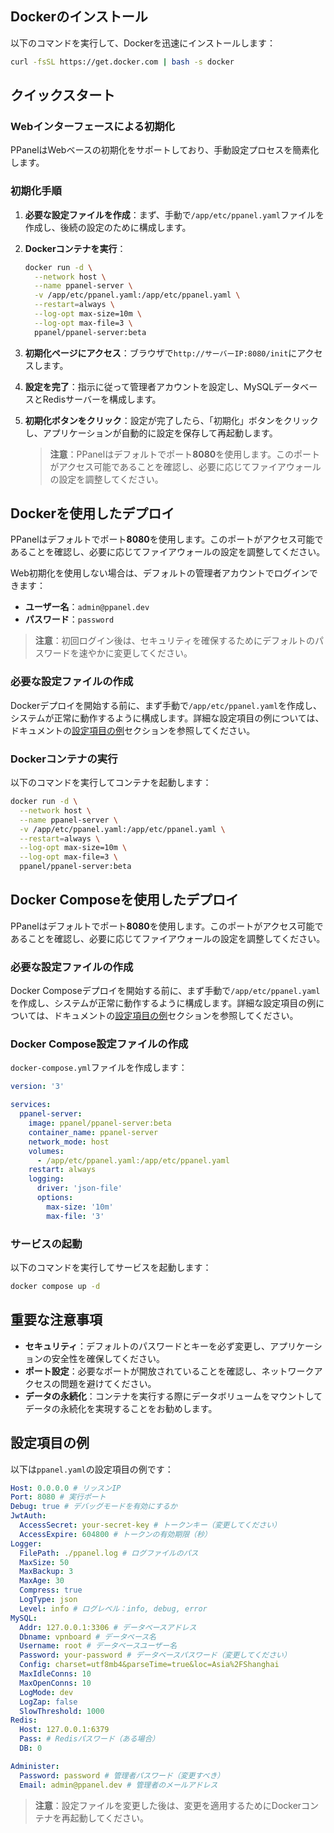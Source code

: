## Dockerのインストール

以下のコマンドを実行して、Dockerを迅速にインストールします：

```sh
curl -fsSL https://get.docker.com | bash -s docker
```

## クイックスタート

### Webインターフェースによる初期化

PPanelはWebベースの初期化をサポートしており、手動設定プロセスを簡素化します。

### 初期化手順

1. **必要な設定ファイルを作成**：まず、手動で`/app/etc/ppanel.yaml`ファイルを作成し、後続の設定のために構成します。

2. **Dockerコンテナを実行**：

   ```sh
   docker run -d \
     --network host \
     --name ppanel-server \
     -v /app/etc/ppanel.yaml:/app/etc/ppanel.yaml \
     --restart=always \
     --log-opt max-size=10m \
     --log-opt max-file=3 \
     ppanel/ppanel-server:beta
   ```

3. **初期化ページにアクセス**：ブラウザで`http://サーバーIP:8080/init`にアクセスします。

4. **設定を完了**：指示に従って管理者アカウントを設定し、MySQLデータベースとRedisサーバーを構成します。

5. **初期化ボタンをクリック**：設定が完了したら、「初期化」ボタンをクリックし、アプリケーションが自動的に設定を保存して再起動します。

   > **注意**：PPanelはデフォルトでポート**8080**を使用します。このポートがアクセス可能であることを確認し、必要に応じてファイアウォールの設定を調整してください。

## Dockerを使用したデプロイ

PPanelはデフォルトでポート**8080**を使用します。このポートがアクセス可能であることを確認し、必要に応じてファイアウォールの設定を調整してください。

Web初期化を使用しない場合は、デフォルトの管理者アカウントでログインできます：

- **ユーザー名**：`admin@ppanel.dev`
- **パスワード**：`password`

> **注意**：初回ログイン後は、セキュリティを確保するためにデフォルトのパスワードを速やかに変更してください。

### 必要な設定ファイルの作成

Dockerデプロイを開始する前に、まず手動で`/app/etc/ppanel.yaml`を作成し、システムが正常に動作するように構成します。詳細な設定項目の例については、ドキュメントの[設定項目の例](#設定項目の例)セクションを参照してください。

### Dockerコンテナの実行

以下のコマンドを実行してコンテナを起動します：

```sh
docker run -d \
  --network host \
  --name ppanel-server \
  -v /app/etc/ppanel.yaml:/app/etc/ppanel.yaml \
  --restart=always \
  --log-opt max-size=10m \
  --log-opt max-file=3 \
  ppanel/ppanel-server:beta
```

## Docker Composeを使用したデプロイ

PPanelはデフォルトでポート**8080**を使用します。このポートがアクセス可能であることを確認し、必要に応じてファイアウォールの設定を調整してください。

### 必要な設定ファイルの作成

Docker Composeデプロイを開始する前に、まず手動で`/app/etc/ppanel.yaml`を作成し、システムが正常に動作するように構成します。詳細な設定項目の例については、ドキュメントの[設定項目の例](#設定項目の例)セクションを参照してください。

### Docker Compose設定ファイルの作成

`docker-compose.yml`ファイルを作成します：

```yaml
version: '3'

services:
  ppanel-server:
    image: ppanel/ppanel-server:beta
    container_name: ppanel-server
    network_mode: host
    volumes:
      - /app/etc/ppanel.yaml:/app/etc/ppanel.yaml
    restart: always
    logging:
      driver: 'json-file'
      options:
        max-size: '10m'
        max-file: '3'
```

### サービスの起動

以下のコマンドを実行してサービスを起動します：

```sh
docker compose up -d
```

## 重要な注意事項

- **セキュリティ**：デフォルトのパスワードとキーを必ず変更し、アプリケーションの安全性を確保してください。
- **ポート設定**：必要なポートが開放されていることを確認し、ネットワークアクセスの問題を避けてください。
- **データの永続化**：コンテナを実行する際にデータボリュームをマウントしてデータの永続化を実現することをお勧めします。

## 設定項目の例

以下は`ppanel.yaml`の設定項目の例です：

```yaml
Host: 0.0.0.0 # リッスンIP
Port: 8080 # 実行ポート
Debug: true # デバッグモードを有効にするか
JwtAuth:
  AccessSecret: your-secret-key # トークンキー（変更してください）
  AccessExpire: 604800 # トークンの有効期限（秒）
Logger:
  FilePath: ./ppanel.log # ログファイルのパス
  MaxSize: 50
  MaxBackup: 3
  MaxAge: 30
  Compress: true
  LogType: json
  Level: info # ログレベル：info, debug, error
MySQL:
  Addr: 127.0.0.1:3306 # データベースアドレス
  Dbname: vpnboard # データベース名
  Username: root # データベースユーザー名
  Password: your-password # データベースパスワード（変更してください）
  Config: charset=utf8mb4&parseTime=true&loc=Asia%2FShanghai
  MaxIdleConns: 10
  MaxOpenConns: 10
  LogMode: dev
  LogZap: false
  SlowThreshold: 1000
Redis:
  Host: 127.0.0.1:6379
  Pass: # Redisパスワード（ある場合）
  DB: 0

Administer:
  Password: password # 管理者パスワード（変更すべき）
  Email: admin@ppanel.dev # 管理者のメールアドレス
```

> **注意**：設定ファイルを変更した後は、変更を適用するためにDockerコンテナを再起動してください。


<Giscus />
